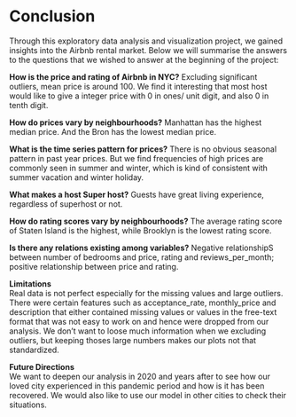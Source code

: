 # Conclusion

Through this exploratory data analysis and visualization project, we gained insights into the Airbnb rental market. Below we will summarise the answers to the questions that we wished to answer at the beginning of the project:

**How is the price and rating of Airbnb in NYC?** Excluding significant outliers, mean price is around 100. We find it interesting that most host would like to give a integer price with 0 in ones/ unit digit, and also 0 in tenth digit.  
  
**How do prices vary by neighbourhoods?** Manhattan has the highest median price. And the Bron has the lowest median price.  
  
**What is the time series pattern for prices?**  There is no obvious seasonal pattern in past year prices. But we find frequencies of high prices are commonly seen in summer and winter, which is kind of consistent with summer vacation and winter holiday.   
  
**What makes a host Super host?** Guests have great living experience, regardless of superhost or not.  
  
**How do rating scores vary by neighbourhoods?** The average rating score of Staten Island is the highest, while Brooklyn is the lowest rating score.   
  
**Is there any relations existing among variables?** Negative relationshipS between number of bedrooms and price, rating and reviews_per_month; positive relationship between price and rating.  
  
  
**Limitations**  
Real data is not perfect especially for the missing values and large outliers. There were certain features such as acceptance_rate, monthly_price and description that either contained missing values or values in the free-text format that was not easy to work on and hence were dropped from our analysis. We don't want to loose much information when we excluding outliers, but keeping thoses large numbers makes our plots not that standardized.  
  

**Future Directions**  
We want to deepen our analysis in 2020 and years after to see how our loved city experienced in this pandemic period and how is it has been recovered. We would also like to use our model in other cities to check their situations.  